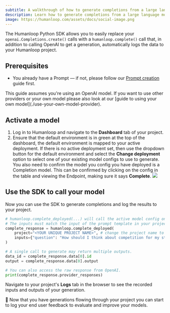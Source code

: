 ```yaml
---
subtitle: A walkthrough of how to generate completions from a large language model with the prompt managed in Humanloop.
description: Learn how to generate completions from a large language model and log the results in Humanloop, with managed and versioned prompts.
image: https://humanloop.com/assets/docs/social-image.png
---
```


The Humanloop Python SDK allows you to easily replace your `openai.Completions.create()` calls with a `humanloop.complete()` call that, in addition to calling OpenAI to get a generation, automatically logs the data to your Humanloop project.

## Prerequisites

- You already have a Prompt — if not, please follow our [Prompt creation](/docs/guides/create-prompt) guide first.

<Info>
This guide assumes you're using an OpenAI model. If you want to use other providers or your own model please also look at our [guide to using your own model](./use-your-own-model-provider).
</Info>

<Markdown src="../../../snippets/setup-sdk.mdx" />

## Activate a model

1. Log in to Humanloop and navigate to the **Dashboard** tab of your project.
2. Ensure that the default environment is in green at the top of the dashboard, the default environment is mapped to your active deployment. If there is no active deployment set, then use the dropdown button for the default environment and select the **Change deployment** option to select one of your existing model configs to use to generate. You also need to confirm the model you config you have deployed is a Completion model. This can be confirmed by clicking on the config in the table and viewing the Endpoint, making sure it says **Complete**.
   <img src="../../../assets/images/e3caf77-image.png" />

## Use the SDK to call your model

Now you can use the SDK to generate completions and log the results to your project.

```python
# humanloop.complete_deployed(...) will call the active model config on your project.
# The inputs must match the input of the prompt template in your project.
complete_response = humanloop.complete_deployed(
    project="<YOUR UNIQUE PROJECT NAME>", # change the project name to your project
    inputs={"question": "How should I think about competition for my startup?"},
)

# A single call to generate may return multiple outputs.
data_id = complete_response.data[0].id
output = complete_response.data[0].output

# You can also access the raw response from OpenAI.
print(complete_response.provider_responses)
```

Navigate to your project's **Logs** tab in the browser to see the recorded inputs and outputs of your generation.

🎉 Now that you have generations flowing through your project you can start to log your end user feedback to evaluate and improve your models.
